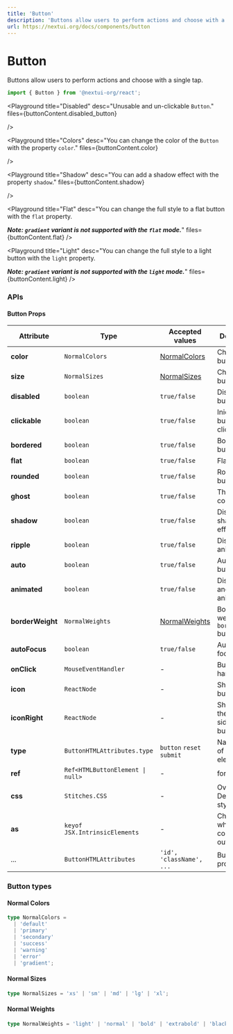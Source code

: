 ```yaml
---
title: 'Button'
description: 'Buttons allow users to perform actions and choose with a single tap.'
url: https://nextui.org/docs/components/button
---
```


# Button

Buttons allow users to perform actions and choose with a single tap.

```jsx
import { Button } from '@nextui-org/react';
```

<CarbonAd />

<Spacer y={2} />

<Playground
  title="Default"
  desc="The default `Button` contains an animation effect."
  files={buttonContent.default_button}
/>

<Playground
  title="Disabled"
  desc="Unusable and un-clickable `Button`."
  files={buttonContent.disabled_button}
  
/>

<Playground
  title="Sizes"
  desc="Change the size of the entire `Button` including `padding`, `font-size` and `border` with the `size` property."
  files={buttonContent.sizes}
/>

<Playground
  title="Colors"
  desc="You can change the color of the `Button` with the property `color`."
  files={buttonContent.color}
  
/>

<Playground
  title="Shadow"
  desc="You can add a shadow effect with the property `shadow`."
  files={buttonContent.shadow}
  
/>

<Playground
  title="Loading"
  desc="You can add a `loading` status with the loading property. You can change the `loader` with the `loaderType` property"
  files={buttonContent.loading}
/>

<Playground
  title="Bordered"
  desc="You can change the full style to a bordered `Button` with the `bordered` property."
  files={buttonContent.bordered}
/>

<Playground
  title="Rounded"
  desc="You can completely round the corners of any type of `Button` with the `rounded` property."
  files={buttonContent.rounded}
/>

<Playground
  title="Ghost"
  desc="You can change the full style to a ghost button with the `ghost` property."
  files={buttonContent.ghost}
/>

<Playground
  title="Flat"
  desc="You can change the full style to a flat button with the `flat` property.
                                        
**_Note: `gradient` variant is not supported with the `flat` mode._**"
  files={buttonContent.flat}
/>

<Playground
  title="Light"
  desc="You can change the full style to a light button with the `light` property. 
  
  ***_Note: `gradient` variant is not supported with the `light` mode._***"
  files={buttonContent.light}
/>

<Playground
  title="Icons"
  desc="NextUI doesn't use any library or icon font by default, with this we give the freedom to use the one you prefer. In the following example we use [React Iconly](https://react-iconly.jrgarciadev.com)"
  files={buttonContent.icon}
/>

<Spacer y={3} />

### APIs

<Spacer y={2} />

#### Button Props

| Attribute        | Type                                            | Accepted values                  | Description                               | Default   |
| ---------------- | ----------------------------------------------- | -------------------------------- | ----------------------------------------- | --------- |
| **color**        | `NormalColors`                                  | [NormalColors](#normal-colors)   | Change button color                       | `default` |
| **size**         | `NormalSizes`                                   | [NormalSizes](#normal-sizes)     | Change button size                        | `medium`  |
| **disabled**     | `boolean`                                       | `true/false`                     | Disable button                            | `false`   |
| **clickable**    | `boolean`                                       | `true/false`                     | Inidicates if button is clickable         | `false`   |
| **bordered**     | `boolean`                                       | `true/false`                     | Bordered button                           | `false`   |
| **flat**         | `boolean`                                       | `true/false`                     | Flat button                               | `false`   |
| **rounded**      | `boolean`                                       | `true/false`                     | Rounded button                            | `false`   |
| **ghost**        | `boolean`                                       | `true/false`                     | The opposite color                        | `false`   |
| **shadow**       | `boolean`                                       | `true/false`                     | Display shadow effect                     | `false`   |
| **ripple**       | `boolean`                                       | `true/false`                     | Display drip animation                    | `true`    |
| **auto**         | `boolean`                                       | `true/false`                     | Autoscale button width                    | `false`   |
| **animated**     | `boolean`                                       | `true/false`                     | Display drip and scale animation          | `true`    |
| **borderWeight** | `NormalWeights`                                 | [NormalWeights](#normal-weights) | Border weight for `bordered` button       | `normal`  |
| **autoFocus**    | `boolean`                                       | `true/false`                     | Automatically focus button                | `false`   |
| **onClick**      | `MouseEventHandler`                             | -                                | Button click handler                      | -         |
| **icon**         | `ReactNode`                                     | -                                | Show icon in button                       | -         |
| **iconRight**    | `ReactNode`                                     | -                                | Show icon on the other side of the button | -         |
| **type**         | `ButtonHTMLAttributes.type`                     | `button` `reset` `submit`        | Native type of button element             | `submit`  |
| **ref**          | <Code>Ref<HTMLButtonElement &#124; null></Code> | -                                | forwardRef                                | -         |
| **css**          | `Stitches.CSS`                                  | -                                | Override Default CSS style                | -         |
| **as**           | `keyof JSX.IntrinsicElements`                   | -                                | Changes which tag component outputs       | `button`  |
| ...              | `ButtonHTMLAttributes`                          | `'id', 'className', ...`         | Button native props                       | -         |

<Spacer y={2} />

### Button types

<Spacer y={1} />

#### Normal Colors

```ts
type NormalColors =
  | 'default'
  | 'primary'
  | 'secondary'
  | 'success'
  | 'warning'
  | 'error'
  | 'gradient';
```

#### Normal Sizes

```ts
type NormalSizes = 'xs' | 'sm' | 'md' | 'lg' | 'xl';
```

#### Normal Weights

```ts
type NormalWeights = 'light' | 'normal' | 'bold' | 'extrabold' | 'black';
```